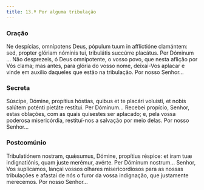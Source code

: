 ```yaml
---
title: 13.ª Por alguma tribulação
---
```


### Oração

<div class="side-by-side not-content">
  <span>
    Ne despícias, omnípotens Deus, pópulum tuum in afflictióne clamántem: sed, propter glóriam
    nóminis tui, tribulátis succúrre placátus. Per Dóminum ...
  </span>
  <span>
    Não desprezeis, ó Deus omnipotente, o vosso povo, que nesta aflição por Vós clama; mas antes,
    para glória do vosso nome, deixai-Vos aplacar e vinde em auxílio daqueles que estão na
    tribulação. Por nosso Senhor...
  </span>
</div>

### Secreta

<div class="side-by-side not-content">
  <span>
    Súscipe, Dómine, propítius hóstias, quibus et te placári voluísti, et nobis salútem poténti
    pietáte restítui. Per Dóminum...
  </span>
  <span>
    Recebei propício, Senhor, estas oblações, com as quais quisestes ser aplacado; e, pela vossa
    poderosa misericórdia, restituí-nos a salvação por meio delas. Por nosso Senhor...
  </span>
</div>

### Postcomúnio

<div class="side-by-side not-content">
  <span>
    Tribulatiónem nostram, quǽsumus, Dómine, propítius réspice: et iram tuæ indignatiónis, quam
    juste merémur, avérte. Per Dóminum nostrum...
  </span>
  <span>
    Senhor, Vos suplicamos, lançai vossos olhares misericordiosos para as nossas tribulações e
    afastai de nós o furor da vossa indignação, que justamente merecemos. Por nosso Senhor...
  </span>
</div>
